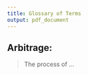 ---
title: Glossary of Terms
output: pdf_document
---


## __Arbitrage:__ 

> The process of ...